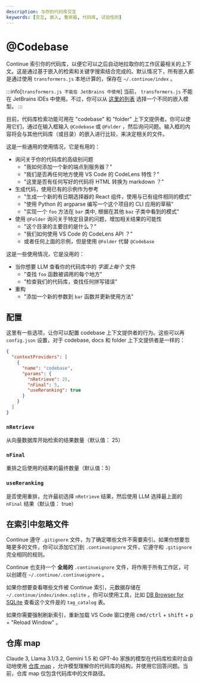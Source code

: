 ```yaml
---
description: 与你的代码库交互
keywords: [交互, 嵌入, 重排器, 代码库, 试验性的]
---
```


# @Codebase

Continue 索引你的代码库，以便它可以之后自动地拉取你的工作区最相关的上下文。这是通过基于嵌入的检索和关键字搜索结合完成的。默认情况下，所有嵌入都是通过使用 `transformers.js` 本地计算的，保存在 `~/.continue/index` 。

:::info[`transformers.js 不能在 JetBrains 中使用`]
当前， `transformers.js` 不能在 JetBrains IDEs 中使用。不过，你可以从 [这里的列表](../model-roles/embeddings.mdx) 选择一个不同的嵌入模型。
:::

目前，代码库检索功能可用在 "codebase" 和 "folder" 上下文提供者。你可以使用它们，通过在输入框输入 `@Codebase` 或 `@Folder` ，然后询问问题。输入框的内容将会与其他代码库（或目录）的嵌入进行比较，来决定相关的文件。

这是一些通用的使用情况，它是有用的：

- 询问关于你的代码库的高级别问题
  - "我如何添加一个新的端点到服务器？"
  - "我们是否再任何地方使用 VS Code 的 CodeLens 特性？"
  - "这里是否有任何写好的代码将 HTML 转换为 markdown ？"
- 生成代码，使用已有的示例作为参考
  - "生成一个新的有日期选择器的 React 组件，使用与已有组件相同的模式"
  - "使用 Python 的 argparse 编写一个这个项目的 CLI 应用的草稿"
  - "实现一个 `foo` 方法在 `bar` 类中, 根据在其他 `baz` 子类中看到的模式"
- 使用 `@Folder` 询问关于特定目录的问题，增加相关结果的可能性
  - "这个目录的主要目的是什么？"
  - "我们如何使用 VS Code 的 CodeLens API ？"
  - 或者任何上面的示例，但是使用 `@Folder` 代替 `@Codebase`

这是一些使用情况，它是没用的：

- 当你想要 LLM 查看你的代码库中的 _字面上每个_ 文件
  - "查找 `foo` 函数被调用的每个地方"
  - "检查我们的代码库，查找任何拼写错误"
- 重构
  - "添加一个新的参数到 `bar` 函数并更新使用方法"

## 配置

这里有一些选项，让你可以配置 codebase 上下文提供者的行为。这些可以再 `config.json` 设置，对于 codebase, docs 和 folder 上下文提供者是一样的：

```json title="config.json"
{
  "contextProviders": [
    {
      "name": "codebase",
      "params": {
        "nRetrieve": 25,
        "nFinal": 5,
        "useReranking": true
      }
    }
  ]
}
```

### `nRetrieve`

从向量数据库开始检索的结果数量（默认值： 25）

### `nFinal`

重排之后使用的结果的最终数量（默认值：5）

### `useReranking`

是否使用重排，允许最初选择 `nRetrieve` 结果，然后使用 LLM 选择最上面的 `nFinal` 结果（默认值： true）

## 在索引中忽略文件

Continue 遵守 `.gitignore` 文件，为了确定哪些文件不需要索引。如果你想要忽略更多的文件，你可以添加它们到 `.continueignore` 文件，它遵守和 `.gitignore` 完全相同的规则。

Continue 也支持一个 **全局的** `.continueignore` 文件，将作用于所有工作区，可以创建在 `~/.continue/.continueignore` 。

如果你想要查看哪些文件被 Continue 索引，元数据存储在 `~/.continue/index/index.sqlite` 。你可以使用工具，比如 [DB Browser for SQLite](https://sqlitebrowser.org/) 查看这个文件是的 `tag_catalog` 表。

如果你需要强制刷新索引，重新加载 VS Code 窗口使用 <kbd>cmd/ctrl</kbd> + <kbd>shift</kbd> + <kbd>p</kbd> + "Reload Window" 。

## 仓库 map

Claude 3, Llama 3.1/3.2, Gemini 1.5 和 GPT-4o 家族的模型在代码库检索时会自动地使用 [仓库 map](../context-providers.mdx#repository-map) ，允许模型理解你的代码库的结构，并使用它回答问题。当前，仓库 map 仅包含代码库中的文件路径。

